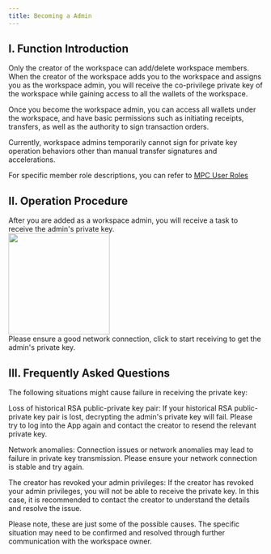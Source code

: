 ```yaml
---
title: Becoming a Admin
---
```


## I. Function Introduction

<Note>Only the creator of the workspace can add/delete workspace members.</Note>
When the creator of the workspace adds you to the workspace and assigns you as the workspace admin, you will receive the co-privilege private key of the workspace while gaining access to all the wallets of the workspace.

<Tip> 
Once you become the workspace admin, you can access all wallets under the workspace, and have basic permissions such as initiating receipts, transfers, as well as the authority to sign transaction orders.

Currently, workspace admins temporarily cannot sign for private key operation behaviors other than manual transfer signatures and accelerations.

For specific member role descriptions, you can refer to [MPC User Roles](/help-center/manage-mpc/user-setting/user-role)
</Tip>

## II. Operation Procedure

<Steps>
<Step title="Open the App, Select the Workflow Module">
   After you are added as a workspace admin, you will receive a task to receive the admin's private key.

<div className="w-full flex items-center justify-center">
        <img src="/images/user-guide/privatekeyrightreceiving.jpg" width="200"/>
</div>

</Step>

<Step title="Receive Private Key">
Please ensure a good network connection, click to start receiving to get the admin's private key.
</Step>

</Steps>


## III. Frequently Asked Questions

<Accordion title="What situations might prevent me from receiving the private key?">
The following situations might cause failure in receiving the private key:

Loss of historical RSA public-private key pair: If your historical RSA public-private key pair is lost, decrypting the admin's private key will fail. Please try to log into the App again and contact the creator to resend the relevant private key.

Network anomalies: Connection issues or network anomalies may lead to failure in private key transmission. Please ensure your network connection is stable and try again.

The creator has revoked your admin privileges: If the creator has revoked your admin privileges, you will not be able to receive the private key. In this case, it is recommended to contact the creator to understand the details and resolve the issue.

Please note, these are just some of the possible causes. The specific situation may need to be confirmed and resolved through further communication with the workspace owner.
</Accordion>

